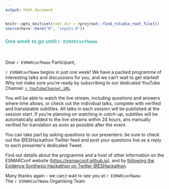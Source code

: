 ```yaml
---
output: html_document
---
```

``` r
knitr::opts_knit$set(root.dir = rprojroot::find_rstudio_root_file())
source(here::here("R", "inputs.R"))
```
### <span style="color: #4fb4a8;">One week to go until `r ESMARConfName`</span>  
<br>

Dear `r ESMARConfName` Participant,  

`r ESMARConfName` begins in just one week! We have a packed programme of interesting talks and discussions for you, and we can't wait to get started! Why not make sure you're ready by subscribing to our dedicated YouTube Channel: <a href="`r YouTubeChannel_URL`">`r YouTubeChannel_URL`</a>  

You will be able to watch the live stream, including questions and answers where time allows, or check out the individual talks, complete with verified and translatable subtitles. All talks in each session will be published at the session start. If you're planning on watching in <em>catch-up</em>, subtitles will be automatically added to the live streams within 24 hours, ans manually verified for translation as soon as possible after the event.  

You can take part by asking questions to our presenters: be sure to check out the @ESHackathon Twitter feed and post your questions live as a reply to each presenter's dedicated Tweet.  

Find out details about the programme and a host of other information on the ESMARConf website (<a href="https://esmarconf.github.io">https://esmarconf.github.io</a>), and by <a href="https://www.twitter.com/eshackathon">following the Evidence Synthesis Hackathon on Twitter @ESHackathon</a>.  

Many thanks again - we can;t wait to see you at `r ESMARConfName`.  
The `r ESMARConfName` Organising Team